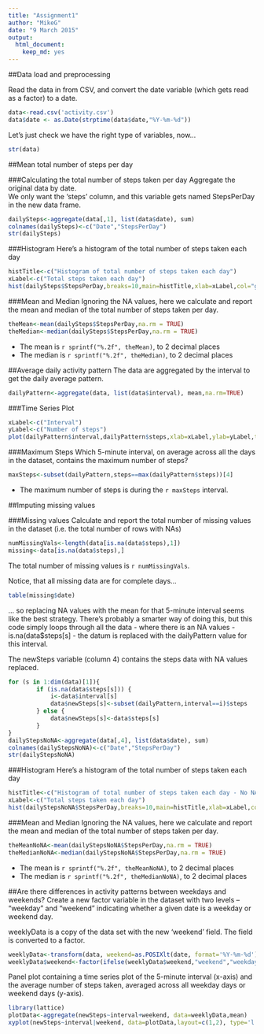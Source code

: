 ```yaml
---
title: "Assignment1"
author: "MikeG"
date: "9 March 2015"
output:
  html_document:
    keep_md: yes
---
```


##Data load and preprocessing

Read the data in from CSV, and convert the date variable (which gets read as a factor) to a date.
```r
data<-read.csv('activity.csv')
data$date <- as.Date(strptime(data$date,"%Y-%m-%d"))
```

Let's just check we have the right type of variables, now...
```r
str(data)
```

##Mean total number of steps per day

###Calculating the total number of steps taken per day
Aggregate the original data by date.  
We only want the 'steps' column, and this variable gets named StepsPerDay in the new data frame.

```r
dailySteps<-aggregate(data[,1], list(data$date), sum)
colnames(dailySteps)<-c("Date","StepsPerDay")
str(dailySteps)
```

###Histogram
Here's a  histogram of the total number of steps taken each day
```r
histTitle<-c("Histogram of total number of steps taken each day")
xLabel<-c("Total steps taken each day")
hist(dailySteps$StepsPerDay,breaks=10,main=histTitle,xlab=xLabel,col="green")
```

###Mean and Median
Ignoring the NA values, here we calculate and report the mean and median of the total number of steps taken per day.
```r
theMean<-mean(dailySteps$StepsPerDay,na.rm = TRUE)
theMedian<-median(dailySteps$StepsPerDay,na.rm = TRUE)
```
* The mean is `r sprintf("%.2f", theMean)`, to 2 decimal places
* The median is `r sprintf("%.2f", theMedian)`, to 2 decimal places

##Average daily activity pattern
The data are aggregated by the interval to get the daily average pattern.

```r
dailyPattern<-aggregate(data, list(data$interval), mean,na.rm=TRUE)
```

###Time Series Plot
```r
xLabel<-c("Interval")
yLabel<-c("Number of steps")
plot(dailyPattern$interval,dailyPattern$steps,xlab=xLabel,ylab=yLabel,type="l")
```

###Maximum Steps
Which 5-minute interval, on average across all the days in the dataset, contains the maximum number of steps?

```r
maxSteps<-subset(dailyPattern,steps==max(dailyPattern$steps))[4]
```

* The maximum number of steps is during the `r maxSteps` interval.

##Imputing missing values

###Missing values
Calculate and report the total number of missing values in the dataset (i.e. the total number of rows with NAs)
```r
numMissingVals<-length(data[is.na(data$steps),1])
missing<-data[is.na(data$steps),]
```
The total number of missing values is `r numMissingVals`.

Notice, that all missing data are for complete days...
```r
table(missing$date)
```

... so replacing NA values with the mean for that 5-minute interval seems like the best strategy.
There's probably a smarter way of doing this, but this code simply loops through all the data - where there is an NA values - is.na(data$steps[s] - the datum is replaced with the dailyPattern value for this interval.

The newSteps variable (column 4) contains the steps data with NA values replaced.

```r
for (s in 1:dim(data)[1]){
        if (is.na(data$steps[s])) {
            i<-data$interval[s]
            data$newSteps[s]<-subset(dailyPattern,interval==i)$steps
        } else {
            data$newSteps[s]<-data$steps[s]
        }
}
dailyStepsNoNA<-aggregate(data[,4], list(data$date), sum)
colnames(dailyStepsNoNA)<-c("Date","StepsPerDay")
str(dailyStepsNoNA)
```

###Histogram
Here's a  histogram of the total number of steps taken each day
```r
histTitle<-c("Histogram of total number of steps taken each day - No NAs")
xLabel<-c("Total steps taken each day")
hist(dailyStepsNoNA$StepsPerDay,breaks=10,main=histTitle,xlab=xLabel,col="green")
```

###Mean and Median
Ignoring the NA values, here we calculate and report the mean and median of the total number of steps taken per day.
```r
theMeanNoNA<-mean(dailyStepsNoNA$StepsPerDay,na.rm = TRUE)
theMedianNoNA<-median(dailyStepsNoNA$StepsPerDay,na.rm = TRUE)
```
* The mean is `r sprintf("%.2f", theMeanNoNA)`, to 2 decimal places
* The median is `r sprintf("%.2f", theMedianNoNA)`, to 2 decimal places


##Are there differences in activity patterns between weekdays and weekends?
Create a new factor variable in the dataset with two levels – “weekday” and “weekend” indicating whether a given date is a weekday or weekend day.

weeklyData is a copy of the data set with the new 'weekend' field.  The field is converted to a factor.

```r
weeklyData<-transform(data, weekend=as.POSIXlt(date, format='%Y-%m-%d')$wday %in% c(0, 6))
weeklyData$weekend<-factor(ifelse(weeklyData$weekend,"weekend","weekday"))
```

Panel plot containing a time series plot of the 5-minute interval (x-axis) and the average number of steps taken, averaged across all weekday days or weekend days (y-axis).

```r
library(lattice)
plotData<-aggregate(newSteps~interval+weekend, data=weeklyData,mean)
xyplot(newSteps~interval|weekend, data=plotData,layout=c(1,2), type='l')
```

